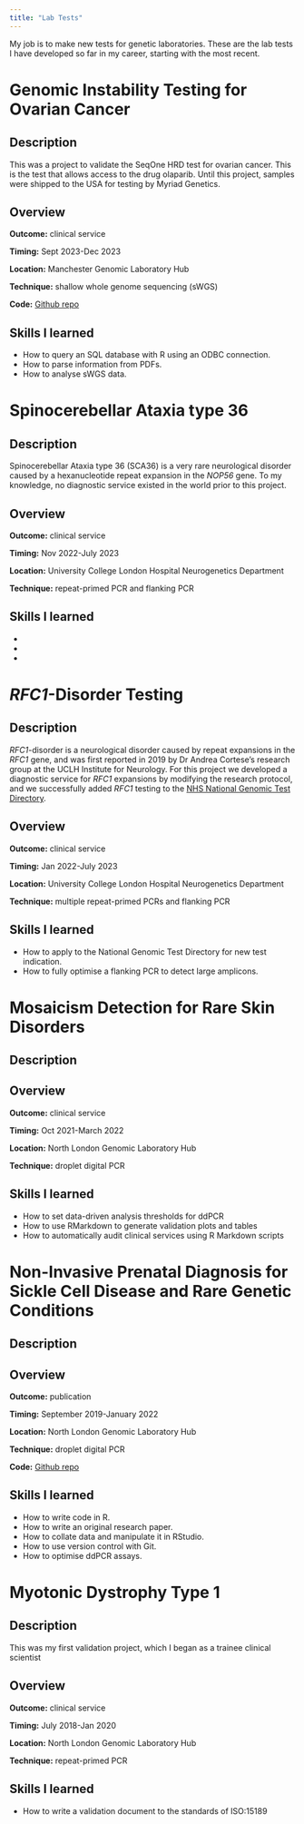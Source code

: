 ```yaml
---
title: "Lab Tests"
---
```


My job is to make new tests for genetic laboratories. These are the lab tests I have developed so far in my career, starting with the most recent.

# Genomic Instability Testing for Ovarian Cancer

## Description

This was a project to validate the SeqOne HRD test for ovarian cancer. This is the test that allows access to the drug olaparib. Until this project, samples were shipped to the USA for testing by Myriad Genetics.

## Overview

**Outcome:** clinical service

**Timing:** Sept 2023-Dec 2023

**Location:** Manchester Genomic Laboratory Hub

**Technique:** shallow whole genome sequencing (sWGS)

**Code:** [Github repo](https://github.com/joeshaw824/homologous_recombination_deficiency)

## Skills I learned

- How to query an SQL database with R using an ODBC connection.
- How to parse information from PDFs.
- How to analyse sWGS data.

# Spinocerebellar Ataxia type 36

## Description

Spinocerebellar Ataxia type 36 (SCA36) is a very rare neurological disorder caused by a hexanucleotide repeat expansion in the *NOP56* gene. To my knowledge, no diagnostic service existed in the world prior to this project. 

## Overview

**Outcome:** clinical service

**Timing:** Nov 2022-July 2023

**Location:** University College London Hospital Neurogenetics Department

**Technique:** repeat-primed PCR and flanking PCR

## Skills I learned

-
-
-

# *RFC1*-Disorder Testing

## Description

*RFC1*-disorder is a neurological disorder caused by repeat expansions in the *RFC1* gene, and was first reported in 2019 by Dr Andrea Cortese's research group at the UCLH Institute for Neurology. For this project we developed a diagnostic service for *RFC1* expansions by modifying the research protocol, and we successfully added *RFC1* testing to the [NHS National Genomic Test Directory](https://www.england.nhs.uk/publication/national-genomic-test-directories/).

## Overview

**Outcome:** clinical service

**Timing:** Jan 2022-July 2023

**Location:** University College London Hospital Neurogenetics Department

**Technique:** multiple repeat-primed PCRs and flanking PCR

## Skills I learned 

- How to apply to the National Genomic Test Directory for new test indication.
- How to fully optimise a flanking PCR to detect large amplicons.

# Mosaicism Detection for Rare Skin Disorders

## Description



## Overview

**Outcome:** clinical service

**Timing:** Oct 2021-March 2022

**Location:** North London Genomic Laboratory Hub

**Technique:** droplet digital PCR

## Skills I learned 

- How to set data-driven analysis thresholds for ddPCR
- How to use RMarkdown to generate validation plots and tables
- How to automatically audit clinical services using R Markdown scripts

# Non-Invasive Prenatal Diagnosis for Sickle Cell Disease and Rare Genetic Conditions

## Description

## Overview

**Outcome:** publication

**Timing:** September 2019-January 2022

**Location:** North London Genomic Laboratory Hub

**Technique:** droplet digital PCR

**Code:** [Github repo](https://github.com/joeshaw824/ddpcr_nipd)

## Skills I learned 

- How to write code in R.
- How to write an original research paper.
- How to collate data and manipulate it in RStudio.
- How to use version control with Git.
- How to optimise ddPCR assays.

# Myotonic Dystrophy Type 1

## Description

This was my first validation project, which I began as a trainee clinical scientist

## Overview

**Outcome:** clinical service

**Timing:** July 2018-Jan 2020

**Location:** North London Genomic Laboratory Hub

**Technique:** repeat-primed PCR

## Skills I learned 

- How to write a validation document to the standards of ISO:15189
